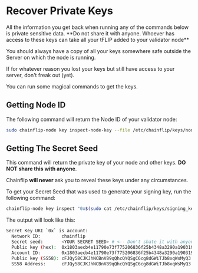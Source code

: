 
# Recover Private Keys

<Callout type="error">
  All the information you get back when running any of the commands below is
  private sensitive data. **Do not share it with anyone. Whoever has access to
  these keys can take all your tFLIP added to your validator node**
</Callout>

You should always have a copy of all your keys somewhere safe outside the Server on which the node is running.

If for whatever reason you lost your keys but still have access to your server, don't freak out (yet).

You can run some magical commands to get the keys.

## Getting Node ID

The following command will return the Node ID of your validator node:

```bash copy
sudo chainflip-node key inspect-node-key --file /etc/chainflip/keys/node_key_file
```

## Getting The Secret Seed

This command will return the private key of your node and other keys. **DO NOT share this with anyone**.

Chainflip **will never** ask you to reveal these keys under any circumstances.

To get your Secret Seed that was used to generate your signing key, run the following command:

```bash copy
chainflip-node key inspect "0x$(sudo cat /etc/chainflip/keys/signing_key_file)"
```

The output will look like this:

```bash copy
Secret Key URI `0x` is account:
  Network ID:        chainflip
  Secret seed:       <YOUR SECRET SEED> # <-- Don't shate it with anyone
  Public key (hex):  0x1803aecb4e11790e73f775206836f25b4348a3290a190319b4b075d9ccbd6349
  Account ID:        0x1803aecb4e11790e73f775206836f25b4348a3290a190319b4b075d9ccbd6349
  Public key (SS58): cFJQy58CJKJhNCBnV89qQhcQYQSgC6cg8dGWiTJb8xqWsMyQ3
  SS58 Address:      cFJQy58CJKJhNCBnV89qQhcQYQSgC6cg8dGWiTJb8xqWsMyQ3
```
